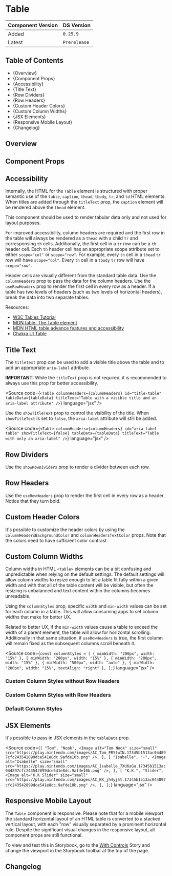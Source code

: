 

<Meta of={TableStories} />

# Table

| Component Version | DS Version   |
| ----------------- | ------------ |
| Added             | `0.25.9`     |
| Latest            | `Prerelease` |

## Table of Contents

- {<Link href="#overview" target="_self">Overview</Link>}
- {<Link href="#component-props" target="_self">Component Props</Link>}
- {<Link href="#accessibility" target="_self">Accessibility</Link>}
- {<Link href="#title-text" target="_self">Title Text</Link>}
- {<Link href="#row-dividers" target="_self">Row Dividers</Link>}
- {<Link href="#row-headers" target="_self">Row Headers</Link>}
- {<Link href="#custom-header-colors" target="_self">Custom Header Colors</Link>}
- {<Link href="#custom-column-widths" target="_self">Custom Column Widths</Link>}
- {<Link href="#jsx-elements" target="_self">JSX Elements</Link>}
- {<Link href="#responsive-mobile-layout" target="_self">Responsive Mobile Layout</Link>}
- {<Link href="#changelog" target="_self">Changelog</Link>}

## Overview

<Description of={TableStories} />

## Component Props

<Canvas of={TableStories.WithControls} />

<ArgTypes of={TableStories.WithControls} />

## Accessibility

Internally, the HTML for the `Table` element is structured with proper semantic
use of the `table`, `caption`, `thead`, `tbody`, `tr`, and `td` HTML elements.
When titles are added through the `titleText` prop, the `caption` element will
be rendered above the `thead` element.

This component should be used to render tabular data only and not used for layout
purposes.

For improved accessibility, column headers are required and the first row
in the table will always be rendered as a `thead` with a child `tr` and
corresponsing `th` cells. Additionally, the first cell in a `tr` row can be a `th`
header cell. Each `th` header cell has an appropriate scope attribute set to
either `scope="col"` or `scope="row"`. For example, every `th` cell in a `thead`
`tr` row will have `scope="col"`. Every `th` cell in a `tbody` `tr` row will
have `scope="row"`.

Header cells are visually different from the standard table data. Use the
`columnHeaders` prop to pass the data for the column headers. Use the
`useRowHeaders` prop to render the first cell in every row as a header. If a
table has two levels of headers (such as two levels of horizontal headers), break
the data into two separate tables.

Resources:

- [W3C Tables Tutorial](https://www.w3.org/WAI/tutorials/tables/)
- [MDN table: The Table element](https://developer.mozilla.org/en-US/docs/Web/HTML/Element/table)
- [MDN HTML table advance features and accessibility](https://developer.mozilla.org/en-US/docs/Learn/HTML/Tables/Advanced)
- [Chakra UI Table](https://chakra-ui.com/docs/components/data-display/table)

## Title Text

The `titleText` prop can be used to add a visible title above the table and to
add an appropriate `aria-label` attribute.

**IMPORTANT:** While the `titleText` prop is not required, it is recommended to
always use this prop for better accessibility.

<Source
  code={`<Table
  columnHeaders={columnHeaders}
  id="title-table"
  tableData={tableData}
  titleText="Table with a visible title and an aria-label attribute"
/>`}
  language="jsx"
/>

<Canvas of={TableStories.ShowTitleText} />

Use the `showTitleText` prop to control the visibility of the title. When
`showTitleText` is set to `false`, the `aria-label` attribute will still be
added.

<Source
  code={`<Table
  columnHeaders={columnHeaders}
  id="aria-label-table"
  showTitleText={false}
  tableData={tableData}
  titleText="Table with only an aria-label"
/>`}
  language="jsx"
/>

<Canvas of={TableStories.HideTitleText} />

## Row Dividers

Use the `showRowDividers` prop to render a divider between each row.

<Canvas of={TableStories.RowDividers} />

## Row Headers

Use the `useRowHeaders` prop to render the first cell in every row as a header.
Notice that they turn bold.

<Canvas of={TableStories.RowHeaders} />

## Custom Header Colors

It's possible to customize the header colors by using the `columnHeadersBackgroundColor`
and `columnHeadersTextColor` props. Note that the colors need to have sufficient
color contrast.

<Canvas of={TableStories.CustomHeaderColors} />

## Custom Column Widths

Column widths in HTML `<table>` elements can be a bit confusing and
unpredictable when relying on the default settings. The default settings will
allow column widths to resize enough to let a table fit fully within a given
width and with that all of the table content will be visible, but often the
resizing is unbalanced and text content within the columns becomes unreadable.

Using the `columnStyles` prop, specific `width` and `min-width` values can
be set for each column in a table. This will allow consuming apps to set column
widths that make for better UX.

Related to better UX, if the `min-width` values cause a table to exceed the
width of a parent element, the table will allow for horizontal scrolling.
Additionally in that same situation, if `useRowHeaders` is true, the first
column will remain fixed as the subsequent columns scroll beneath it.

<Source
  code={`const columnStyles = [
  { minWidth: "200px", width: "15%" },
  { minWidth: "200px", width: "15%" },
  { minWidth: "200px", width: "15%" },
  { minWidth: "500px", width: "auto" },
  { minWidth: "200px", width: "15%", textAlign: "right" },
];`}
  language="jsx"
/>

### Custom Column Styles without Row Headers

<Canvas of={TableStories.CustomColumnStyles} />

### Custom Column Styles with Row Headers

<Canvas of={TableStories.CustomColumnStylesWithRowHeaders} />

### Default Column Styles

<Canvas of={TableStories.DefaultColumnStyles} />

## JSX Elements

It's possible to pass in JSX elements in the `tableData` prop.

<Source
  code={`
  [
    "Tom",
    "Nook",
    <Image
      alt="Tom Nook"
      size="small"
      src="https://play.nintendo.com/images/AC_Tom_FRYtwIN.17345b1513ac044897cfc243542899dce541e8dc.9afde10b.png"
    />,
  ],
  [
    "Isabelle",
    "-",
    <Image
      alt="Isabelle"
      size="small"
      src="https://play.nintendo.com/images/AC_Isabelle_7XU6aGu.17345b1513ac044897cfc243542899dce541e8dc.9afde10b.png"
    />,
  ],
  [
    "K.K.",
    "Slider",
    <Image
      alt="K.K Slider"
      size="small"
      src="https://play.nintendo.com/images/AC_KK_jh4yj5t.17345b1513ac044897cfc243542899dce541e8dc.9afde10b.png"
    />,
  ],
];
`}
  language="jsx"
/>

<Canvas of={TableStories.JSXElements} />

## Responsive Mobile Layout

The `Table` component is responsive. Please note that for a mobile viewport the
standard horizontal layout of an HTML table is converted to a stacked vertical
layout, with each "row" visually separated by a prominent horizontal rule. Despite
the significant visual changes in the responsive layout, all component props are
still functional.

To view and test this in Storybook, go to the [With Controls](../?path=/story/components-page-layout-table--with-controls)
Story and change the viewport in the Storybook toolbar at the top of the page.

## Changelog

<ComponentChangelogTable changelogData={changelogData} />
